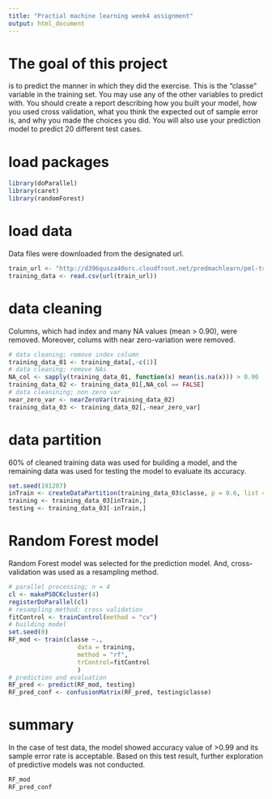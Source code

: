 ```yaml
---
title: "Practial machine learning week4 assignment"
output: html_document
---
```


# The goal of this project
is to predict the manner in which they did the exercise. This is the "classe" variable in the training set. You may use any of the other variables to predict with. You should create a report describing how you built your model, how you used cross validation, what you think the expected out of sample error is, and why you made the choices you did. You will also use your prediction model to predict 20 different test cases.

# load packages
```r
library(doParallel)
library(caret)
library(randomForest)
```

# load data
Data files were downloaded from the designated url.
```r
train_url <- "http://d396qusza40orc.cloudfront.net/predmachlearn/pml-training.csv"
training_data <- read.csv(url(train_url))
```

# data cleaning
Columns, which had index and many NA values (mean > 0.90), were removed. Moreover, colums with near zero-variation were removed. 
```r
# data cleaning; remove index column
training_data_01 <- training_data[,-c(1)]
# data cleaning; remove NAs
NA_col <- sapply(training_data_01, function(x) mean(is.na(x))) > 0.90
training_data_02 <- training_data_01[,NA_col == FALSE]
# data cleanining; non zero var
near_zero_var <- nearZeroVar(training_data_02)
training_data_03 <- training_data_02[,-near_zero_var]
```

# data partition
60% of cleaned training data was used for building a model, and the remaining data was used for testing the model to evaluate its accuracy.
```r
set.seed(191207)
inTrain <- createDataPartition(training_data_03$classe, p = 0.6, list = FALSE)
training <- training_data_03[inTrain,]
testing <- training_data_03[-inTrain,]
```

# Random Forest model
Random Forest model was selected for the prediction model. And, cross-validation was used as a resampling method.
```r
# parallel processing; n = 4
cl <- makePSOCKcluster(4)
registerDoParallel(cl)
# resampling method: cross validation
fitControl <- trainControl(method = "cv")
# building model
set.seed(0)
RF_mod <- train(classe ~.,
                   data = training,
                   method = "rf",
                   trControl=fitControl
                   )
# prediction and evaluation
RF_pred <- predict(RF_mod, testing)
RF_pred_conf <- confusionMatrix(RF_pred, testing$classe)
```

# summary
In the case of test data, the model showed accuracy value of >0.99 and its sample error rate is acceptable. Based on this test result, further exploration of predictive models was not conducted.
```r
RF_mod
RF_pred_conf
```
